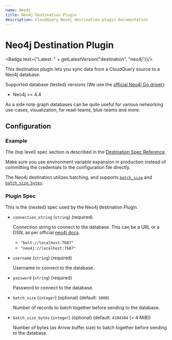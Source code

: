 ```yaml
---
name: Neo4j
title: Neo4j Destination Plugin
description: CloudQuery Neo4j destination plugin documentation
---
```

# Neo4j Destination Plugin


<Badge text={"Latest: " + getLatestVersion("destination", "neo4j")}/>

This destination plugin lets you sync data from a CloudQuery source to a Neo4j database.

Supported database (tested) versions (We use the [official Neo4j Go driver](https://github.com/neo4j/neo4j-go-driver#neo4j-and-bolt-protocol-versions)):

- Neo4j >= 4.4

As a side note graph databases can be quite useful for various networking use-cases, visualization, for read-teams, blue-teams and more.

## Configuration

### Example

<Configuration />

The (top level) spec section is described in the [Destination Spec Reference](/docs/reference/destination-spec).

<Callout type="info">
Make sure you use environment variable expansion in production instead of committing the credentials to the configuration file directly.
</Callout>

The Neo4j destination utilizes batching, and supports [`batch_size`](/docs/reference/destination-spec#batch_size) and [`batch_size_bytes`](/docs/reference/destination-spec#batch_size_bytes). 

### Plugin Spec

This is the (nested) spec used by the Neo4j destination Plugin.

- `connection_string` (`string`) (required)

  Connection string to connect to the database. This can be a URL or a DSN, as per official [neo4j docs](https://neo4j.com/docs/browser-manual/current/operations/dbms-connection/#uri-scheme).

  - `"bolt://localhost:7687"`
  - `"neo4j://localhost:7687"`

- `username` (`string`) (required)

  Username to connect to the database.

- `password` (`string`) (required)

  Password to connect to the database.

- `batch_size` (`integer`) (optional) (default: `1000`)

  Number of records to batch together before sending to the database.

- `batch_size_bytes` (`integer`) (optional) (default: `4194304` (= 4 MiB))

  Number of bytes (as Arrow buffer size) to batch together before sending to the database.
